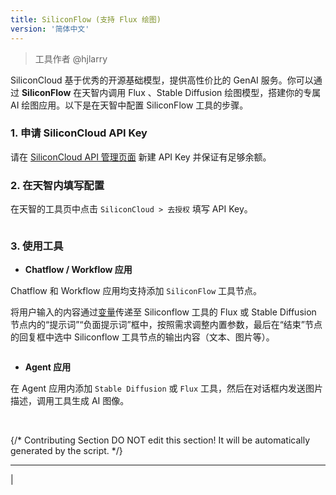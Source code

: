 ```yaml
---
title: SiliconFlow (支持 Flux 绘图)
version: '简体中文'
---
```


> 工具作者 @hjlarry

SiliconCloud 基于优秀的开源基础模型，提供高性价比的 GenAI 服务。你可以通过 **SiliconFlow** 在天智内调用 Flux 、Stable Diffusion 绘图模型，搭建你的专属 AI 绘图应用。以下是在天智中配置 SiliconFlow 工具的步骤。

### 1. 申请 SiliconCloud API Key

请在 [SiliconCloud API 管理页面](https://cloud.siliconflow.cn/account/ak) 新建 API Key 并保证有足够余额。

### 2. 在天智内填写配置

在天智的工具页中点击 `SiliconCloud > 去授权` 填写 API Key。

<Frame caption="">
  <img src="/zh-hans/user-guide/.gitbook/assets/截屏2024-09-26 23.12.01.png" alt="" />
</Frame>

### 3. 使用工具

* **Chatflow / Workflow 应用**

Chatflow 和 Workflow 应用均支持添加 `SiliconFlow` 工具节点。

将用户输入的内容通过[变量](../../workflow/variables)传递至 Siliconflow 工具的 Flux 或 Stable Diffusion 节点内的“提示词”“负面提示词”框中，按照需求调整内置参数，最后在“结束”节点的回复框中选中 Siliconflow 工具节点的输出内容（文本、图片等）。

<Frame caption="">
  <img src="/zh-hans/user-guide/.gitbook/assets/截屏2024-09-27 10.09.34.png" alt="" />
</Frame>

* **Agent 应用**

在 Agent 应用内添加 `Stable Diffusion` 或 `Flux` 工具，然后在对话框内发送图片描述，调用工具生成 AI 图像。

<Frame caption="">
  <img src="/zh-hans/user-guide/.gitbook/assets/截屏2024-09-27 10.18.54.png" alt="" />
</Frame>

<Frame caption="">
  <img src="/zh-hans/user-guide/.gitbook/assets/截屏2024-09-27 10.23.52.png" alt="" />
</Frame>

{/*
Contributing Section
DO NOT edit this section!
It will be automatically generated by the script.
*/}

---

[  ](https://github.com/langgenius/dify-docs/edit/main/zh-hans/guides/tools/community/siliconflow.mdx) | [  ](https://github.com/langgenius/dify-docs/issues/new?template=docs.yml)

